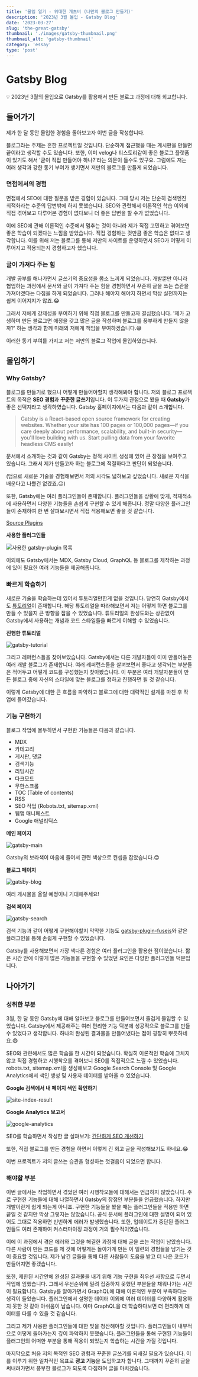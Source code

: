 ```yaml
---
title: '몰입 일기 - 위대한 개츠비 (나만의 블로그 만들기)'
description: '2023년 3월 몰입 - Gatsby Blog'
date: '2023-03-27'
slug: 'the-great-gatsby'
thumbnail: './images/gatsby-thumbnail.png'
thumbnail_alt: 'gatsby-thumbnail'
category: 'essay'
type: 'post'
---
```


# Gatsby Blog

<Callout>
  💡 2023년 3월의 몰입으로 Gatsby를 활용해서 만든 블로그 과정에 대해 회고합니다.
</Callout>

## 들어가기

제가 한 달 동안 몰입한 경험을 돌아보고자 이번 글을 작성합니다.

블로그라는 주제는 흔한 프로젝트일 것입니다.
단순하게 접근했을 때는 게시판을 만들면 끝이라고 생각할 수도 있습니다.
또한, 이미 velog나 티스토리같이 좋은 블로그 플랫폼이 있기도 해서 '굳이 직접 만들어야 하나?'라는 의문이 들수도 있구요.
그럼에도 저는 여러 생각과 강한 동기 부여가 생기면서 저만의 블로그를 만들게 되었습니다.

### 면접에서의 경험

면접에서 SEO에 대한 질문을 받은 경험이 있습니다. 그때 당시 저는 단순히 검색엔진 최적화라는 수준의 답변밖에 하지 못했습니다.
SEO와 관련해서 이론적인 학습 이외에 직접 겪어보고 다루어본 경험이 없다보니 더 좋은 답변을 할 수가 없었습니다.

이에 SEO에 관해 이론적인 수준에서 멈추는 것이 아니라 제가 직접 고민하고 겪어보면 좋은 학습이 되겠다는 느낌을 받았습니다.
직접 경험하는 것만큼 좋은 학습은 없다고 생각합니다.
이를 위해 저는 블로그를 통해 저만의 사이트를 운영하면서 SEO가 어떻게 이루어지고 적용되는지 경험하고자 했습니다.

### 글이 가져다 주는 힘

개발 공부를 해나가면서 글쓰기의 중요성을 몸소 느끼게 되었습니다.
개발뿐만 아니라 협업하는 과정에서 문서와 글이 가져다 주는 힘을 경험하면서 꾸준히 글을 쓰는 습관을 가져야겠다는 다짐을 하게 되었습니다.
그러나 해야지 해야지 하면서 막상 실천까지는 쉽게 이어지지가 않죠.😂

그래서 저에게 강제성을 부여하기 위해 직접 블로그를 만들고자 결심했습니다.
'제가 고생하며 만든 블로그면 애정을 갖고 많은 글을 작성하며 블로그를 풍부하게 만들지 않을까?' 하는 생각과 함께 미래의 저에게 책임을 부여하겠습니다.😅

이러한 동기 부여를 가지고 저는 저만의 블로그 작업에 몰입하였습니다.

## 몰입하기

### Why Gatsby?

블로그를 만들기로 했으니 어떻게 만들어야할지 생각해봐야 합니다.
저의 블로그 프로젝트의 목적은 **SEO 경험**과 **꾸준한 글쓰기**입니다.
이 두가지 관점으로 봤을 때 **Gatsby**가 좋은 선택지라고 생각하였습니다.
Gatsby 홈페이지에서는 다음과 같이 소개합니다.

> Gatsby is a React-based open source framework for creating websites. Whether your site has 100 pages or 100,000 pages—if you care deeply about performance, scalability, and built-in security—you'll love building with us. Start pulling data from your favorite headless CMS easily!

문서에서 소개하는 것과 같이 Gatsby는 정적 사이트 생성에 있어 큰 장점을 보여주고 있습니다. 그래서 제가 만들고자 하는 블로그에 적절하다고 판단이 되었습니다.

(덤으로 새로운 기술을 경험해보면서 저의 시각도 넓혀보고 싶었습니다. 새로운 지식을 배운다고 나쁠건 없겠죠.😉)

또한, Gatsby에는 여러 플러그인들이 존재합니다.
플러그인들을 상황에 맞게, 적재적소에 사용하면서 다양한 기능들을 손쉽게 구현할 수 있게 해줍니다.
정말 다양한 플러그인들이 존재하여 한 번 살펴보시면서 직접 적용해보면 좋을 것 같습니다.

[Source Plugins](https://www.gatsbyjs.com/plugins/#cms)

**사용한 플러그인들**

<Image
  src="https://raw.githubusercontent.com/jgjgill/blog/main/contents/essay/the-great-gatsby/images/gatsby-plugin.png"
  alt="사용한 gatsby-plugin 목록"
/>

이외에도 Gatsby에서는 MDX, Gatsby Cloud, GraphQL 등 블로그를 제작하는 과정에 있어 필요한 여러 기능들을 제공해줍니다.

### 빠르게 학습하기

새로운 기술을 학습하는데 있어서 튜토리얼만한게 없을 것입니다.
당연히 Gatsby에서도 [튜토리얼](https://www.gatsbyjs.com/docs/tutorial/)이 존재합니다.
해당 튜토리얼을 따라해보면서 저는 어떻게 하면 블로그를 만들 수 있을지 큰 방향을 잡을 수 있었습니다.
튜토리얼의 완성도와는 상관없이 Gatsby에서 사용하는 개념과 코드 스타일들을 빠르게 이해할 수 있었습니다.

**진행한 튜토리얼**

<Image
  src="https://raw.githubusercontent.com/jgjgill/blog/main/contents/essay/the-great-gatsby/images/gatsby-tutorial.png"
  alt="gatsby-tutorial"
/>

그리고 레퍼런스들을 찾아보았습니다.
Gatsby에서는 다른 개발자들이 이미 만들어놓은 여러 개발 블로그가 존재합니다.
여러 레퍼런스들을 살펴보면서 좋다고 생각되는 부분들은 적어두고 어떻게 코드를 구성했는지 찾아봤습니다.
이 부분은 여러 개발자분들이 만든 블로그 중에 자신의 스타일에 맞는 블로그를 정하고 진행하면 될 것 같습니다.

이렇게 Gatsby에 대한 큰 흐름을 파악하고 블로그에 대한 대략적인 설계를 마친 후 작업에 들어갔습니다.

### 기능 구현하기

블로그 작업에 몰두하면서 구현한 기능들은 다음과 같습니다.

- MDX
- 카테고리
- 게시판, 댓글
- 검색기능
- 리딩시간
- 다크모드
- 무한스크롤
- TOC (Table of contents)
- RSS
- SEO 작업 (Robots.txt, sitemap.xml)
- 웹앱 매니페스트
- Google 애널리틱스

**메인 페이지**

<Image
  src="https://raw.githubusercontent.com/jgjgill/blog/main/contents/essay/the-great-gatsby/images/gatsby-main.gif"
  alt="gatsby-main"
/>

Gatsby의 보라색이 마음에 들어서 관련 색상으로 컨셉을 잡았습니다.😊

**블로그 페이지**

<Image
  src="https://raw.githubusercontent.com/jgjgill/blog/main/contents/essay/the-great-gatsby/images/gatsby-blog.gif"
  alt="gatsby-blog"
/>

여러 게시물을 올릴 예정이니 기대해주세요!

**검색 페이지**

<Image
  src="https://raw.githubusercontent.com/jgjgill/blog/main/contents/essay/the-great-gatsby/images/gatsby-search.gif"
  alt="gatsby-search"
/>

검색 기능과 같이 어떻게 구현해야할지 막막한 기능도 [gatsby-plugin-fusejs](https://www.gatsbyjs.com/plugins/gatsby-plugin-fusejs/)와 같은 플러그인을 통해 손쉽게 구현할 수 있었습니다.

Gatsby를 사용해보면서 가장 색다른 경험은 여러 플러그인을 활용한 점이였습니다.
짧은 시간 안에 이렇게 많은 기능들을 구현할 수 있었던 요인은 다양한 플러그인들 덕분입니다.

## 나아가기

### 성취한 부분

3월, 한 달 동안 Gatsby에 대해 알아보고 블로그를 만들어보면서 즐겁게 몰입할 수 있었습니다.
Gatsby에서 제공해주는 여러 편리한 기능 덕분에 성공적으로 블로그를 만들 수 있었다고 생각합니다.
하나의 완성된 결과물을 만들어냈다는 점이 굉장히 뿌듯하네요.😄

SEO와 관련해서도 많은 학습을 한 시간이 되었습니다.
확실히 이론적인 학습에 그치지 않고 직접 경험하고 시행착오를 겪어보니 SEO를 직접적으로 느낄 수 있었습니다.
robots.txt, sitemap.xml을 생성해보고 Google Search Console 및 Google Analytics에서 색인 생성 및 사용자 데이터를 받아올 수 있었습니다.

**Google 검색에서 내 페이지 색인 확인하기**

<Image
  src="https://raw.githubusercontent.com/jgjgill/blog/main/contents/essay/the-great-gatsby/images/site-index-result.png"
  alt="site-index-result"
/>

**Google Analytics 보고서**

<Image
  src="https://raw.githubusercontent.com/jgjgill/blog/main/contents/essay/the-great-gatsby/images/google-analytics.png"
  alt="google-analytics"
/>

SEO를 학습하면서 작성한 글 살펴보기: [간단하게 SEO 개선하기](https://jgjgill-blog.netlify.app/blog/how-to-improve-seo/)

또한, 직접 블로그를 만든 경험을 하면서 이렇게 긴 회고 글을 작성해보기도 하네요.😂

이번 프로젝트가 저의 글쓰는 습관을 형성하는 첫걸음이 되었으면 합니다.

### 해야할 부분

이번 글에서는 작업하면서 겪었던 여러 시행착오들에 대해서는 언급하지 않았습니다.
주로 구현한 기능들에 대해 나열하면서 Gatsby의 장점인 부분들을 언급했습니다.
하지만 개발이란게 쉽게 되는게 아니죠.
구현한 기능들을 봤을 때는 플러그인들을 적용만 하면 끝일 것 같지만 막상 그렇지는 않았습니다.
공식 문서에 플러그인에 대한 설명이 되어 있어도 그대로 적용하면 빈번하게 에러가 발생했습니다.
또한, 업데이트가 중단된 플러그인들도 여러 존재하여 커스터마이징 과정이 거의 필수적이였습니다.

이에 이 과정에서 겪은 에러와 그것을 해결한 과정에 대해 글을 쓰는 작업이 남았습니다.
다른 사람이 만든 코드를 제 것에 어떻게든 돌아가게 만든 이 일련의 경험들을 남기는 것이 중요할 것입니다.
제가 남긴 글들을 통해 다른 사람들이 도움을 받고 더 나은 코드가 만들어지면 좋겠습니다.

또한, 제한된 시간안에 완성된 결과물을 내기 위해 기능 구현을 최우선 사항으로 두면서 작업에 임했습니다.
그래서 우선순위에 밀려 집중하지 못했던 부분들을 채워나가는 시간이 필요합니다.
Gatsby를 알아가면서 GraphQL에 대해 이론적인 부분이 부족하다는 생각이 들었습니다.
플러그인에서 설명한 데이터 이외에 여러 데이터를 다양하게 활용하지 못한 것 같아 아쉬움이 남습니다.
아마 GraphQL을 더 학습하다보면 더 편리하게 데이터를 다룰 수 있을 것 같습니다.

그리고 제가 사용한 플러그인들에 대한 빚을 청산해야할 것입니다.
플러그인들이 내부적으로 어떻게 돌아가는지 깊이 파악하지 못했습니다.
플러그인들을 통해 구현된 기능들이 플러그인의 어떠한 부분을 통해 적용이 되었는지 학습하는 시간을 가질 것입니다.

마지막으로 처음 저의 목적인 SEO 경험과 꾸준한 글쓰기를 되새길 필요가 있습니다.
이를 이루기 위한 일차적인 목표로 **광고 기능**을 도입하고자 합니다.
그때까지 꾸준히 글을 써내려가면서 풍부한 블로그가 되도록 다짐하며 글을 마치겠습니다.
